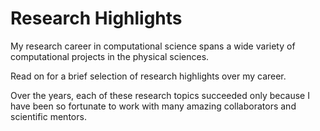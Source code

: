 # Research Highlights

My research career in computational science spans a wide variety of
computational projects in the physical sciences.

Read on for a brief selection of research highlights over my career.

Over the years, each of these research topics succeeded only because I have
been so fortunate to work with many amazing collaborators and scientific
mentors.
